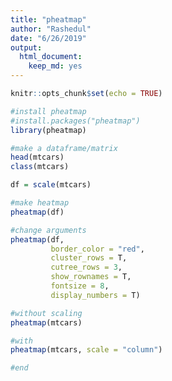 ```yaml
---
title: "pheatmap"
author: "Rashedul"
date: "6/26/2019"
output: 
  html_document: 
    keep_md: yes
---
```


```r
knitr::opts_chunk$set(echo = TRUE)
```

```r
#install pheatmap
#install.packages("pheatmap")
library(pheatmap)

#make a dataframe/matrix
head(mtcars)
class(mtcars)

df = scale(mtcars)

#make heatmap
pheatmap(df)

#change arguments
pheatmap(df, 
         border_color = "red",
         cluster_rows = T,
         cutree_rows = 3,
         show_rownames = T,
         fontsize = 8,
         display_numbers = T)

#without scaling
pheatmap(mtcars)

#with
pheatmap(mtcars, scale = "column")

#end
```

